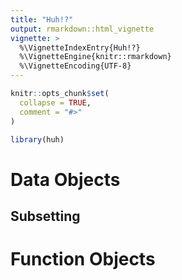```yaml
---
title: "Huh!?"
output: rmarkdown::html_vignette
vignette: >
  %\VignetteIndexEntry{Huh!?}
  %\VignetteEngine{knitr::rmarkdown}
  %\VignetteEncoding{UTF-8}
---
```


```r
knitr::opts_chunk$set(
  collapse = TRUE,
  comment = "#>"
)
```

```r
library(huh)
```

# Data Objects

## Subsetting



# Function Objects


